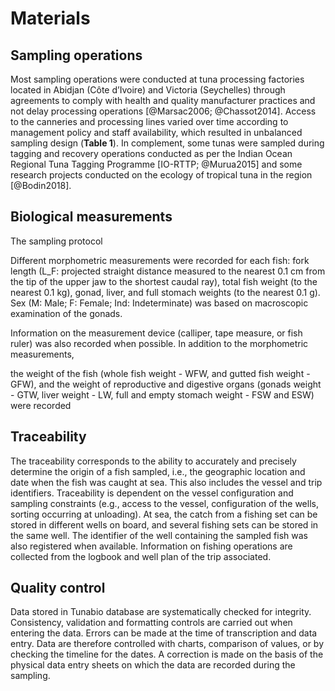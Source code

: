 
# Materials

## Sampling operations

Most sampling operations were conducted at tuna processing factories located in Abidjan (Côte d'Ivoire) and Victoria (Seychelles) through agreements to comply with health and quality manufacturer practices and not delay processing operations [@Marsac2006; @Chassot2014]. Access to the canneries and processing lines varied over time according to management policy and staff availability, which resulted in unbalanced sampling design (**Table 1**). In complement, some tunas were sampled during tagging and recovery operations conducted as per the Indian Ocean Regional Tuna Tagging Programme [IO-RTTP; @Murua2015] and some research projects conducted on the ecology of tropical tuna in the region [@Bodin2018].

## Biological measurements

The sampling protocol  

Different morphometric measurements were recorded for each fish: fork length (L_F: projected straight distance measured to the nearest 0.1 cm from the tip of the upper jaw to the shortest caudal ray), total fish weight (to the nearest 0.1 kg), gonad, liver, and full stomach weights (to the nearest 0.1 g). Sex (M: Male; F: Female; Ind: Indeterminate) was based on macroscopic examination of the gonads.

Information on the measurement device (calliper, tape measure, or fish ruler) was also recorded when possible. In addition to the morphometric measurements, 

the weight of the fish (whole fish weight - WFW, and gutted fish weight - GFW), and the weight of reproductive and digestive organs (gonads weight - GTW, liver weight - LW, full and empty stomach weight - FSW and ESW) were recorded  

<!-- The sampling protocol for length-weight data consisted in identifying the tuna species, which can be an issue for juveniles of yellowfin and bigeye <40 cm (Itano, 2004), measuring fish length (cm) with a caliper to the nearest 0.1 cm and mass (kg) to the nearest 0.1 g with a scale. Sex and sexual maturity stage were determined from visual examination of the gonads according to standard classification (Schaefer and Orange, 1956).  -->

## Traceability

The traceability corresponds to the ability to accurately and precisely determine the origin of a fish sampled, i.e., the geographic location and date when the fish was caught at sea. This also includes the vessel and trip identifiers. Traceability is dependent on the vessel configuration and sampling constraints (e.g., access to the vessel, configuration of the wells, sorting occurring at unloading). At sea, the catch from a fishing set can be stored in different wells on board, and several fishing sets can be stored in the same well. The identifier of the well containing the sampled fish was also registered when available. Information on fishing operations are collected from the logbook and well plan of the trip associated.

## Quality control

Data stored in Tunabio database are systematically checked for integrity. Consistency, validation and formatting controls are carried out when entering the data. Errors can be made at the time of transcription and data entry. Data are therefore controlled with charts, comparison of values, or by checking the timeline for the dates. A correction is made on the basis of the physical data entry sheets on which the data are recorded during the sampling.